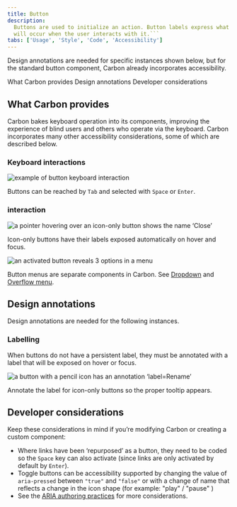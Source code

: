 ```yaml
---
title: Button
description:
  Buttons are used to initialize an action. Button labels express what action
  will occur when the user interacts with it.```
tabs: ['Usage', 'Style', 'Code', 'Accessibility']
---
```


<PageDescription>

Design annotations are needed for specific instances shown below, but for the standard button component, Carbon already incorporates accessibility.

</PageDescription>

<AnchorLinks>
  <AnchorLink>What Carbon provides</AnchorLink>
  <AnchorLink>Design annotations</AnchorLink>
  <AnchorLink>Developer considerations</AnchorLink>
</AnchorLinks>

## What Carbon provides

Carbon bakes keyboard operation into its components, improving the experience of blind users and others who operate via the keyboard. Carbon incorporates many other accessibility considerations, some of which are described below.

### Keyboard interactions

<Row>
<Column colLg={8}>

![example of button keyboard interaction](images/button-accessibility-1.png)

</Column>
</Row>

Buttons can be reached by `Tab` and selected with `Space` or `Enter`.

### interaction

<Row>
<Column colLg={8}>

![a pointer hovering over an icon-only button shows the name ‘Close’](images/button-accessibility-2.png)

</Column>
</Row>

Icon-only buttons have their labels exposed automatically on hover and focus.

<Row>
<Column colLg={8}>

![an activated button reveals 3 options in a menu](images/button-accessibility-3.png)

</Column>
</Row>

Button menus are separate components in Carbon. See [Dropdown](https://carbondesignsystem.com/components/dropdown/usage/) and [Overflow menu](https://carbondesignsystem.com/components/overflow-menu/usage/).

## Design annotations

Design annotations are needed for the following instances.

### Labelling

When buttons do not have a persistent label, they must be annotated with a label that will be exposed on hover or focus.

<Row>
<Column colLg={8}>

![a button with a pencil icon has an annotation ‘label=Rename’](images/button-accessibility-4.png)

</Column>
</Row>

Annotate the label for icon-only buttons so the proper tooltip appears.

## Developer considerations

Keep these considerations in mind if you’re modifying Carbon or creating a custom component:

* Where links have been ‘repurposed’ as a button, they need to be coded so the `Space` key can also activate (since links are only activated by default by `Enter`).
* Toggle buttons can be accessibility supported by changing the value of `aria-pressed` between `"true"` and `"false"` or with a change of name that
reflects a change in the icon shape (for example: "play" / "pause" )
* See the [ARIA authoring practices](https://www.w3.org/TR/wai-aria-practices-1.2/#button) for more considerations.